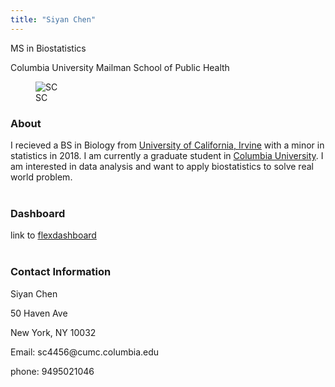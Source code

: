 ```yaml
---
title: "Siyan Chen"
---
```


MS in Biostatistics <br>

Columbia University Mailman School of Public Health 

![SC](./image/siyan.jpg)


### About
I recieved a BS in Biology from [University of California, Irvine](https://uci.edu/) with a minor in statistics in 2018. I am currently a graduate student in [Columbia University](https://www.columbia.edu/). I am interested in data analysis and want to apply biostatistics to solve real world problem. 
<br>
<br>

### Dashboard
link to [flexdashboard](dashboard_template.html)
<br>
<br>

### Contact Information

Siyan Chen

50 Haven Ave

New York, NY 10032

Email: sc4456@cumc.columbia.edu

phone: 9495021046

